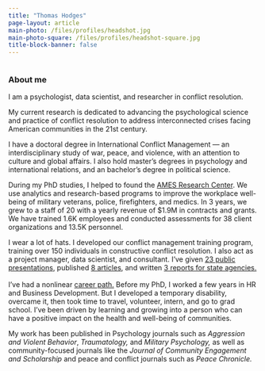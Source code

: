 ```yaml
---
title: "Thomas Hodges"
page-layout: article
main-photo: /files/profiles/headshot.jpg
main-photo-square: /files/profiles/headshot-square.jpg
title-block-banner: false
---
```


::::: grid
::: {.g-col-12 .g-col-md-4}
```{=html}
<div class="grid" style="--bs-columns: 5; row-gap: 0;">
  <div class="g-col-1 g-col-sm-0"></div>
  <div class="g-col-3 g-col-sm-5">
    <picture>
      <source media="(max-width: 576px)" srcset="{{< meta main-photo-square >}}">
      <source media="(min-width: 576px)" srcset="{{< meta main-photo >}}">
      <img class="img-fluid" src="{{< meta main-photo >}}" alt="">
    </picture>
  </div>
  <div class="g-col-1 g-col-sm-0"></div>
</div>
```
:::

::: {.g-col-12 .g-col-md-8}
### About me

I am a psychologist, data scientist, and researcher in conflict resolution.

My current research is dedicated to advancing the psychological science and practice of conflict resolution to address interconnected crises facing American communities in the 21st century.

I have a doctoral degree in International Conflict Management — an interdisciplinary study of war, peace, and violence, with an attention to culture and global affairs. I also hold master's degrees in psychology and international relations, and an bachelor's degree in political science.

During my PhD studies, I helped to found the [AMES Research Center](https://www.kennesaw.edu/research/centers-facilities/ames-center/index.php). We use analytics and research-based programs to improve the workplace well-being of military veterans, police, firefighters, and medics. In 3 years, we grew to a staff of 20 with a yearly revenue of \$1.9M in contracts and grants. We have trained 1.6K employees and conducted assessments for 38 client organizations and 13.5K personnel.

I wear a lot of hats. I developed our conflict management training program, training over 150 individuals in constructive conflict resolution. I also act as a project manager, data scientist, and consultant. I’ve given [23 public presentations](talks/index.qmd), published [8 articles](research/index.qmd), and written [3 reports for state agencies.](research/index.qmd)\
\
I’ve had a nonlinear [career path.](cv/index.qmd) Before my PhD, I worked a few years in HR and Business Development. But I developed a temporary disability, overcame it, then took time to travel, volunteer, intern, and go to grad school. I’ve been driven by learning and growing into a person who can have a positive impact on the health and well-being of communities.\

My work has been published in Psychology journals such as *Aggression and Violent Behavior*, *Traumatology,* and *Military Psychology,* as well as community-focused journals like the *Journal of Community Engagement and Scholarship* and peace and conflict journals such as *Peace Chronicle.*
:::
:::::
